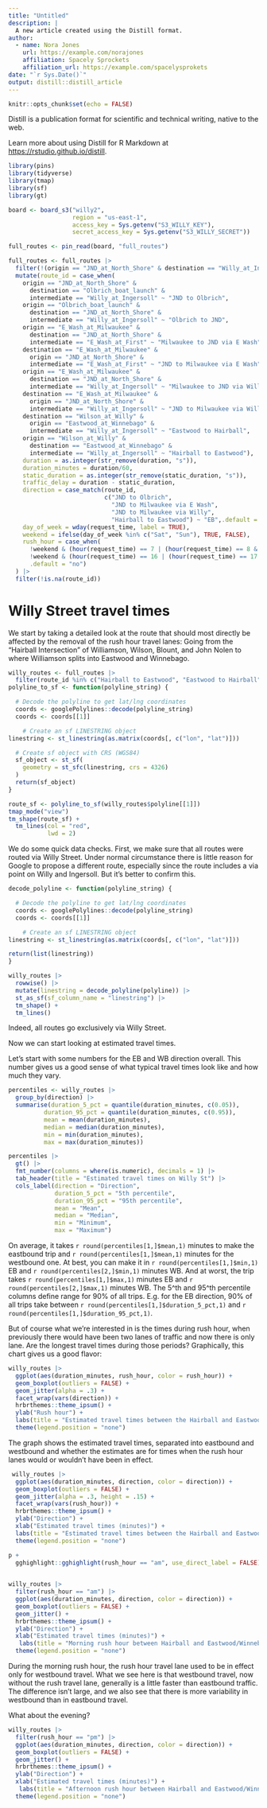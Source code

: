 ```yaml
---
title: "Untitled"
description: |
  A new article created using the Distill format.
author:
  - name: Nora Jones 
    url: https://example.com/norajones
    affiliation: Spacely Sprockets
    affiliation_url: https://example.com/spacelysprokets
date: "`r Sys.Date()`"
output: distill::distill_article
---
```


```r
knitr::opts_chunk$set(echo = FALSE)
```

Distill is a publication format for scientific and technical writing, native to the web. 

Learn more about using Distill for R Markdown at <https://rstudio.github.io/distill>.


```r
library(pins)
library(tidyverse)
library(tmap)
library(sf)
library(gt)

board <- board_s3("willy2", 
                  region = "us-east-1", 
                  access_key = Sys.getenv("S3_WILLY_KEY"), 
                  secret_access_key = Sys.getenv("S3_WILLY_SECRET"))

full_routes <- pin_read(board, "full_routes")

full_routes <- full_routes |> 
  filter(!(origin == "JND_at_North_Shore" & destination == "Willy_at_Ingersoll")) |> 
  mutate(route_id = case_when(
    origin == "JND_at_North_Shore" & 
      destination == "Olbrich_boat_launch" & 
      intermediate == "Willy_at_Ingersoll" ~ "JND to Olbrich",
    origin == "Olbrich_boat_launch" &
      destination == "JND_at_North_Shore" &
      intermediate == "Willy_at_Ingersoll" ~ "Olbrich to JND",
    origin == "E_Wash_at_Milwaukee" &
      destination == "JND_at_North_Shore" &
      intermediate == "E_Wash_at_First" ~ "Milwaukee to JND via E Wash",
    destination == "E_Wash_at_Milwaukee" &
      origin == "JND_at_North_Shore" &
      intermediate == "E_Wash_at_First" ~ "JND to Milwaukee via E Wash",
    origin == "E_Wash_at_Milwaukee" &
      destination == "JND_at_North_Shore" &
      intermediate == "Willy_at_Ingersoll" ~ "Milwaukee to JND via Willy",
    destination == "E_Wash_at_Milwaukee" &
      origin == "JND_at_North_Shore" &
      intermediate == "Willy_at_Ingersoll" ~ "JND to Milwaukee via Willy",
    destination == "Wilson_at_Willy" &
      origin == "Eastwood_at_Winnebago" &
      intermediate == "Willy_at_Ingersoll" ~ "Eastwood to Hairball",
    origin == "Wilson_at_Willy" &
      destination == "Eastwood_at_Winnebago" &
      intermediate == "Willy_at_Ingersoll" ~ "Hairball to Eastwood"),
    duration = as.integer(str_remove(duration, "s")),
    duration_minutes = duration/60, 
    static_duration = as.integer(str_remove(static_duration, "s")),
    traffic_delay = duration - static_duration,
    direction = case_match(route_id,
                           c("JND to Olbrich",
                             "JND to Milwaukee via E Wash",
                             "JND to Milwaukee via Willy",
                             "Hairball to Eastwood") ~ "EB",.default = "WB"),
    day_of_week = wday(request_time, label = TRUE),
    weekend = ifelse(day_of_week %in% c("Sat", "Sun"), TRUE, FALSE), 
    rush_hour = case_when(
      !weekend & (hour(request_time) == 7 | (hour(request_time) == 8 & minute(request_time) <= 30)) ~ "am",
      !weekend & (hour(request_time) == 16 | (hour(request_time) == 17 & minute(request_time) <= 30)) ~ "pm",
      .default = "no")
  ) |>
  filter(!is.na(route_id))

```

# Willy Street travel times

We start by taking a detailed look at the route that should most directly be affected by the removal of the rush hour travel lanes: Going from the "Hairball Intersection" of Williamson, Wilson, Blount, and John Nolen to where Williamson splits into Eastwood and Winnebago. 

```r

willy_routes <- full_routes |> 
  filter(route_id %in% c("Hairball to Eastwood", "Eastwood to Hairball"))
polyline_to_sf <- function(polyline_string) {

  # Decode the polyline to get lat/lng coordinates
  coords <- googlePolylines::decode(polyline_string)
  coords <- coords[[1]]

    # Create an sf LINESTRING object
linestring <- st_linestring(as.matrix(coords[, c("lon", "lat")]))

  # Create sf object with CRS (WGS84)
  sf_object <- st_sf(
    geometry = st_sfc(linestring, crs = 4326)
  )
  return(sf_object)
}

route_sf <- polyline_to_sf(willy_routes$polyline[[1]])
tmap_mode("view")
tm_shape(route_sf) +
  tm_lines(col = "red",
           lwd = 2)
```

We do some quick data checks. First, we make sure that all routes were routed via Willy Street. Under normal circumstance there is little reason for Google to propose a different route, especially since the route includes a via point on Willy and Ingersoll. But it's  better to confirm this. 

```r
decode_polyline <- function(polyline_string) {

  # Decode the polyline to get lat/lng coordinates
  coords <- googlePolylines::decode(polyline_string)
  coords <- coords[[1]]

    # Create an sf LINESTRING object
linestring <- st_linestring(as.matrix(coords[, c("lon", "lat")]))

return(list(linestring))
}

willy_routes |> 
  rowwise() |> 
  mutate(linestring = decode_polyline(polyline)) |> 
  st_as_sf(sf_column_name = "linestring") |> 
  tm_shape() +
  tm_lines()
```

Indeed, all routes go exclusively via Willy Street.

Now we can start looking at estimated travel times. 


Let's start with some numbers for the EB and WB direction overall. This number gives us a good sense of what typical travel times look like and how much they vary.

```r
percentiles <- willy_routes |> 
  group_by(direction) |> 
  summarise(duration_5_pct = quantile(duration_minutes, c(0.05)),
          duration_95_pct = quantile(duration_minutes, c(0.95)),
          mean = mean(duration_minutes),
          median = median(duration_minutes),
          min = min(duration_minutes),
          max = max(duration_minutes))

percentiles |> 
  gt() |> 
  fmt_number(columns = where(is.numeric), decimals = 1) |> 
  tab_header(title = "Estimated travel times on Willy St") |> 
  cols_label(direction = "Direction",
             duration_5_pct = "5th percentile",
             duration_95_pct = "95th percentile",
             mean = "Mean",
             median = "Median",
             min = "Minimum",
             max = "Maximum")

```

On average, it takes `r round(percentiles[1,]$mean,1)` minutes to make the eastbound trip and `r round(percentiles[1,]$mean,1)` minutes for the westbound one. At best, you can make it in `r round(percentiles[1,]$min,1)` EB and `r round(percentiles[2,]$min,1)` minutes WB. And at worst, the trip takes `r round(percentiles[1,]$max,1)` minutes EB and `r round(percentiles[2,]$max,1)` minutes WB. The 5^th and 95^th percentile columns define range for 90% of all trips. E.g. for the EB direction, 90% of all trips take between `r round(percentiles[1,]$duration_5_pct,1)` and `r round(percentiles[1,]$duration_95_pct,1)`.

But of course what we're interested in is the times during rush hour, when previously there would have been two lanes of traffic and now there is only lane. Are the longest travel times during those periods? Graphically, this chart gives us a good flavor:

```r
willy_routes |> 
  ggplot(aes(duration_minutes, rush_hour, color = rush_hour)) +
  geom_boxplot(outliers = FALSE) +
  geom_jitter(alpha = .3) +
  facet_wrap(vars(direction)) +
  hrbrthemes::theme_ipsum() +
  ylab("Rush hour") +
  labs(title = "Estimated travel times between the Hairball and Eastwood/Winnebago") +
  theme(legend.position = "none")
```

The graph shows the estimated travel times, separated into eastbound and westbound and whether the estimates are for times when the rush hour lanes would or wouldn't have been in effect.

```r
 willy_routes |> 
  ggplot(aes(duration_minutes, direction, color = direction)) +
  geom_boxplot(outliers = FALSE) +
  geom_jitter(alpha = .3, height = .15) +
  facet_wrap(vars(rush_hour)) +
  hrbrthemes::theme_ipsum() +
  ylab("Direction") +
  xlab("Estimated travel times (minutes)") +
  labs(title = "Estimated travel times between the Hairball and Eastwood/Winnebago") +
  theme(legend.position = "none")
```

```r
p +
  gghighlight::gghighlight(rush_hour == "am", use_direct_label = FALSE)
  

willy_routes |> 
  filter(rush_hour == "am") |> 
  ggplot(aes(duration_minutes, direction, color = direction)) +
  geom_boxplot(outliers = FALSE) +
  geom_jitter() +
  hrbrthemes::theme_ipsum() +
  ylab("Direction") +
  xlab("Estimated travel times (minutes)") +
   labs(title = "Morning rush hour between Hairball and Eastwood/Winnebago") +
  theme(legend.position = "none")
```

During the morning rush hour, the rush hour travel lane used to be in effect only for westbound travel. What we see here is that westbound travel, now without the rush travel lane, generally is a little faster than eastbound traffic. The difference isn't large, and we also see that there is more variability in westbound than in eastbound travel.

What about the evening?
```r
willy_routes |> 
  filter(rush_hour == "pm") |> 
  ggplot(aes(duration_minutes, direction, color = direction)) +
  geom_boxplot(outliers = FALSE) +
  geom_jitter() +
  hrbrthemes::theme_ipsum() +
  ylab("Direction") +
  xlab("Estimated travel times (minutes)") +
   labs(title = "Afternoon rush hour between Hairball and Eastwood/Winnebago") +
  theme(legend.position = "none")
```

